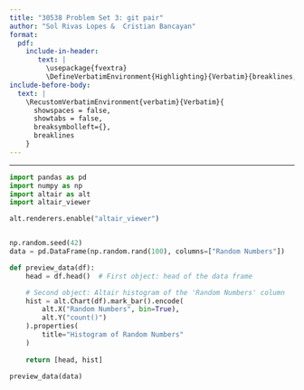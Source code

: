 ```yaml
---
title: "30538 Problem Set 3: git pair"
author: "Sol Rivas Lopes &  Cristian Bancayan"
format: 
  pdf:
    include-in-header: 
       text: |
         \usepackage{fvextra}
         \DefineVerbatimEnvironment{Highlighting}{Verbatim}{breaklines,commandchars=\\\{\}}
include-before-body:
  text: |
    \RecustomVerbatimEnvironment{verbatim}{Verbatim}{
      showspaces = false,
      showtabs = false,
      breaksymbolleft={},
      breaklines
    }
---
```

---

```python
import pandas as pd
import numpy as np
import altair as alt
import altair_viewer

alt.renderers.enable("altair_viewer")


np.random.seed(42)
data = pd.DataFrame(np.random.rand(100), columns=["Random Numbers"])

def preview_data(df):
    head = df.head()  # First object: head of the data frame

    # Second object: Altair histogram of the 'Random Numbers' column
    hist = alt.Chart(df).mark_bar().encode(
        alt.X("Random Numbers", bin=True),
        alt.Y("count()")
    ).properties(
        title="Histogram of Random Numbers"
    )
    
    return [head, hist]

preview_data(data)


```

